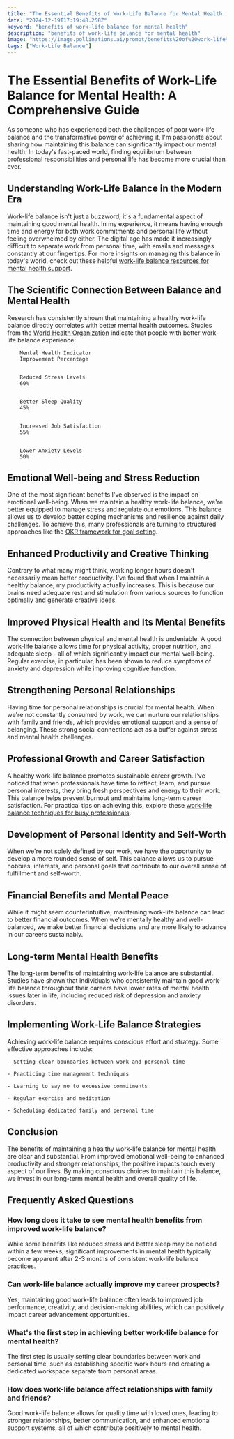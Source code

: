 ```yaml
---
title: "The Essential Benefits of Work-Life Balance for Mental Health: A Comprehensive Guide"
date: "2024-12-19T17:19:48.258Z"
keyword: "benefits of work-life balance for mental health"
description: "benefits of work-life balance for mental health"
image: "https://image.pollinations.ai/prompt/benefits%20of%20work-life%20balance%20for%20mental%20health%2C%20realistic%20photo%2C%20high%20quality%2C%204k?width=1024&height=1024&nologo=true"
tags: ["Work-Life Balance"]
---
```


# The Essential Benefits of Work-Life Balance for Mental Health: A Comprehensive Guide


As someone who has experienced both the challenges of poor work-life balance and the transformative power of achieving it, I'm passionate about sharing how maintaining this balance can significantly impact our mental health. In today's fast-paced world, finding equilibrium between professional responsibilities and personal life has become more crucial than ever.



## Understanding Work-Life Balance in the Modern Era


Work-life balance isn't just a buzzword; it's a fundamental aspect of maintaining good mental health. In my experience, it means having enough time and energy for both work commitments and personal life without feeling overwhelmed by either. The digital age has made it increasingly difficult to separate work from personal time, with emails and messages constantly at our fingertips. For more insights on managing this balance in today's world, check out these helpful [work-life balance resources for mental health support](https://productivityprospect.com/blog/work-life-balance-resources-for-mental-health-support/).



## The Scientific Connection Between Balance and Mental Health


Research has consistently shown that maintaining a healthy work-life balance directly correlates with better mental health outcomes. Studies from the [World Health Organization](https://www.who.int/mental_health/in_the_workplace/en/) indicate that people with better work-life balance experience:




    
        Mental Health Indicator
        Improvement Percentage
    
    
        Reduced Stress Levels
        60%
    
    
        Better Sleep Quality
        45%
    
    
        Increased Job Satisfaction
        55%
    
    
        Lower Anxiety Levels
        50%
    




## Emotional Well-being and Stress Reduction


One of the most significant benefits I've observed is the impact on emotional well-being. When we maintain a healthy work-life balance, we're better equipped to manage stress and regulate our emotions. This balance allows us to develop better coping mechanisms and resilience against daily challenges. To achieve this, many professionals are turning to structured approaches like the [OKR framework for goal setting](https://productivityprospect.com/blog/benefits-of-using-the-okr-framework-for-goal-setting/).



## Enhanced Productivity and Creative Thinking


Contrary to what many might think, working longer hours doesn't necessarily mean better productivity. I've found that when I maintain a healthy balance, my productivity actually increases. This is because our brains need adequate rest and stimulation from various sources to function optimally and generate creative ideas.



## Improved Physical Health and Its Mental Benefits


The connection between physical and mental health is undeniable. A good work-life balance allows time for physical activity, proper nutrition, and adequate sleep - all of which significantly impact our mental well-being. Regular exercise, in particular, has been shown to reduce symptoms of anxiety and depression while improving cognitive function.



## Strengthening Personal Relationships


Having time for personal relationships is crucial for mental health. When we're not constantly consumed by work, we can nurture our relationships with family and friends, which provides emotional support and a sense of belonging. These strong social connections act as a buffer against stress and mental health challenges.



## Professional Growth and Career Satisfaction


A healthy work-life balance promotes sustainable career growth. I've noticed that when professionals have time to reflect, learn, and pursue personal interests, they bring fresh perspectives and energy to their work. This balance helps prevent burnout and maintains long-term career satisfaction. For practical tips on achieving this, explore these [work-life balance techniques for busy professionals](https://productivityprospect.com/blog/work-life-balance-techniques-for-busy-professionals/).



## Development of Personal Identity and Self-Worth


When we're not solely defined by our work, we have the opportunity to develop a more rounded sense of self. This balance allows us to pursue hobbies, interests, and personal goals that contribute to our overall sense of fulfillment and self-worth.



## Financial Benefits and Mental Peace


While it might seem counterintuitive, maintaining work-life balance can lead to better financial outcomes. When we're mentally healthy and well-balanced, we make better financial decisions and are more likely to advance in our careers sustainably.



## Long-term Mental Health Benefits


The long-term benefits of maintaining work-life balance are substantial. Studies have shown that individuals who consistently maintain good work-life balance throughout their careers have lower rates of mental health issues later in life, including reduced risk of depression and anxiety disorders.



## Implementing Work-Life Balance Strategies


Achieving work-life balance requires conscious effort and strategy. Some effective approaches include:



    - Setting clear boundaries between work and personal time

    - Practicing time management techniques

    - Learning to say no to excessive commitments

    - Regular exercise and meditation

    - Scheduling dedicated family and personal time



## Conclusion


The benefits of maintaining a healthy work-life balance for mental health are clear and substantial. From improved emotional well-being to enhanced productivity and stronger relationships, the positive impacts touch every aspect of our lives. By making conscious choices to maintain this balance, we invest in our long-term mental health and overall quality of life.



## Frequently Asked Questions


### How long does it take to see mental health benefits from improved work-life balance?

While some benefits like reduced stress and better sleep may be noticed within a few weeks, significant improvements in mental health typically become apparent after 2-3 months of consistent work-life balance practices.



### Can work-life balance actually improve my career prospects?

Yes, maintaining good work-life balance often leads to improved job performance, creativity, and decision-making abilities, which can positively impact career advancement opportunities.



### What's the first step in achieving better work-life balance for mental health?

The first step is usually setting clear boundaries between work and personal time, such as establishing specific work hours and creating a dedicated workspace separate from personal areas.



### How does work-life balance affect relationships with family and friends?

Good work-life balance allows for quality time with loved ones, leading to stronger relationships, better communication, and enhanced emotional support systems, all of which contribute positively to mental health.

